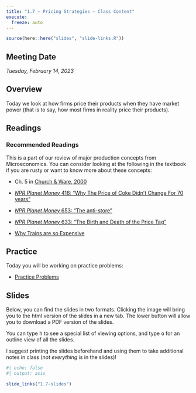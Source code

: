 ```yaml
---
title: "1.7 — Pricing Strategies — Class Content"
execute:
  freeze: auto
---
```


```r
source(here::here("slides", "slide-links.R"))
```

::: {.callout-note appearance=minimal}
# Meeting Date
*Tuesday, February 14, 2023*
:::

<!--::: callout-warning
# Upcoming Assignment
Please complete the [preliminary survey](/assignments/00-preliminary-survey.qmd) by next class.
:::-->

## <i class="fas fa-info-circle fa-lg"></i> Overview

Today we look at how firms price their products when they have market power (that is to say, how most firms in reality price their products). 

## <i class="fas fa-book-reader fa-lg"></i> Readings

### Recommended Readings

This is a part of our review of major production concepts from Microeconomics. You can consider looking at the following in the textbook if you are rusty or want to know more about these concepts:   

- <i class="fas fas fa-book"></i> Ch. 5 in [Church & Ware, 2000](https://works.bepress.com/jeffrey_church/23/)

- [<i class="fas fa-podcast"></i> *NPR Planet Money* 416: “Why The Price of Coke Didn't Change For 70 years”](https://www.npr.org/2019/05/01/719213730/episode-416-why-the-price-of-coke-didnt-change-for-70-years)
- [<i class="fas fa-podcast"></i> *NPR Planet Money* 653: “The anti-store”](https://www.npr.org/sections/money/2015/09/25/443519599/episode-653-the-anti-store)
- [<i class="fas fa-podcast"></i> *NPR Planet Money* 633: “The Birth and Death of the Price Tag”](https://www.npr.org/sections/money/2015/06/17/415287577/episode-633-the-birth-and-death-of-the-price-tag)

- [<i class="fab fa-youtube"></i> Why Trains are so Expensive](https://www.youtube.com/watch?v=fwjwePe-HmA)

## <i class="fas fa-dumbbell"></i> Practice

Today you will be working on practice problems:

- [<i class="fas fa-file-pdf"></i> Practice Problems](../files/practice/1.7-practice-pdf.pdf)
<!-- [<i class="fas fa-file-pdf"></i> Answer Key](../files/practice/1.7-practice-answers-pdf.pdf)-->


## <i class="fas fa-chalkboard-teacher"></i> Slides

Below, you can find the slides in two formats. Clicking the image will bring you to the html version of the slides in a new tab. The lower button will allow you to download a PDF version of the slides. 

::: callout-tip
You can type <kbd>h</kbd> to see a special list of viewing options, and type <kbd>o</kbd> for an outline view of all the slides.
:::

I suggest printing the slides beforehand and using them to take additional notes in class (*not everything* is in the slides)!

```r
#| echo: false
#| output: asis

slide_links("1.7-slides")
```